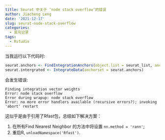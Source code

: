 ```yaml
---
title: Seurat 中关于 ‘node stack overflow’的错误
author: Jiacheng Leng
date: '2021-12-17'
slug: seurat-node-stack-overflow
categories:
  - 菜鸟记录
tags:
  - Rstudio
---
```


当我运行以下代码时:
```r
seurat.anchors <- FindIntegrationAnchors(object.list = seurat_list, anchor.features = features,reference = 10)
seurat.intergrated <- IntegrateData(anchorset = seurat.anchors)
```
会发生错误:
```
Finding integration vector weights
Error: node stack overflow
Error during wrapup: node stack overflow
Error: no more error handlers available (recursive errors?); invoking 'abort' restart
```
这似乎是由于引用了Rfast包，总结如下解决方案：

1. 在所有Find Nearest Neighbor 的方法中将设置 `nn.method = 'rann'`;
2. 重启R, `unloadNamespace('Rfast')`.